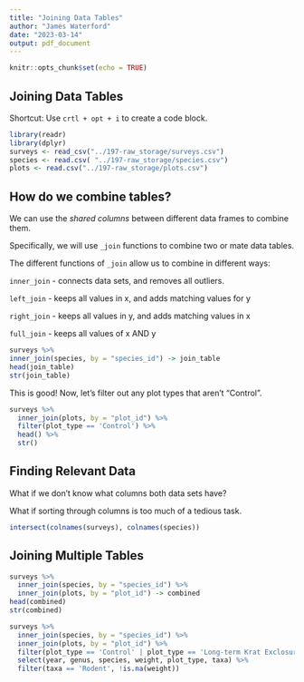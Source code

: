```yaml
---
title: "Joining Data Tables"
author: "James Waterford"
date: "2023-03-14"
output: pdf_document
---
```


```r
knitr::opts_chunk$set(echo = TRUE)
```

## Joining Data Tables
Shortcut: Use `crtl + opt + i` to create a code block.
```r
library(readr)
library(dplyr)
surveys <- read_csv("../197-raw_storage/surveys.csv")
species <- read.csv( "../197-raw_storage/species.csv")
plots <- read.csv("../197-raw_storage/plots.csv")
```
How do we combine tables?
------------
We can use the *shared columns* between different data frames to combine them.

Specifically, we will use `_join` functions to combine two or mate data tables.

The different functions of `_join` allow us to combine in different ways:

`inner_join` - connects data sets, and removes all outliers.

`left_join`  - keeps all values in x, and adds matching values for y

`right_join` - keeps all values in y, and adds matching values in x

`full_join`  - keeps all values of x AND y
```r
surveys %>% 
inner_join(species, by = "species_id") -> join_table 
head(join_table)
str(join_table)

```
This is good! Now, let's filter out any plot types that aren't "Control".
```r
surveys %>% 
  inner_join(plots, by = "plot_id") %>% 
  filter(plot_type == 'Control') %>% 
  head() %>% 
  str()
```
## Finding Relevant Data

What if we don't know what columns both data sets have?

What if sorting through columns is too much of a tedious task.

```r
intersect(colnames(surveys), colnames(species))
```
## Joining Multiple Tables

```r
surveys %>% 
  inner_join(species, by = "species_id") %>% 
  inner_join(plots, by = "plot_id") -> combined
head(combined)
str(combined)
```

```r
surveys %>% 
  inner_join(species, by = "species_id") %>% 
  inner_join(plots, by = "plot_id") %>% 
  filter(plot_type == 'Control' | plot_type == 'Long-term Krat Exclosure') %>% 
  select(year, genus, species, weight, plot_type, taxa) %>% 
  filter(taxa == 'Rodent', !is.na(weight))

```
